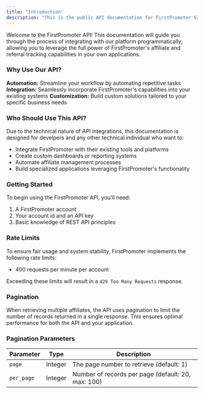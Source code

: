 ```yaml
---
title: "Introduction"
description: "This is the public API documentation for FirstPromoter V2."
---
```


Welcome to the FirstPromoter API\! This documentation will guide you through the process of integrating with our platform programmatically, allowing you to leverage the full power of FirstPromoter's affiliate and referral tracking capabilities in your own applications.

### Why Use Our API?

**Automation:** Streamline your workflow by automating repetitive tasks\
**Integration:** Seamlessly incorporate FirstPromoter's capabilities into your existing systems **Customization:** Build custom solutions tailored to your specific business needs

### Who Should Use This API?

Due to the technical nature of API integrations, this documentation is designed for develpers and any other technical  individual who  want to:

- Integrate FirstPromoter with their existing tools and platforms
- Create custom dashboards or reporting systems
- Automate affiliate management processes
- Build specialized applications leveraging FirstPromoter's functionality

### Getting Started

To begin using the FirstPromoter API, you'll need:

1. A FirstPromoter account
2. Your account id and an API key
3. Basic knowledge of REST API principles

### Rate Limits

To ensure fair usage and system stability, FirstPromoter implements the following rate limits:

- 400 requests per minute per account

Exceeding these limits will result in a `429 Too Many Requests` response.

### Pagination

When retrieving multiple affiliates, the API uses pagination to limit the number of records returned in a single response. This ensures optimal performance for both the API and your application.

### Pagination Parameters

| Parameter | Type | Description |
|-----------|------|-------------|
| `page` | Integer | The page number to retrieve (default: 1) |
| `per_page` | Integer | Number of records per page (default: 20, max: 100) |